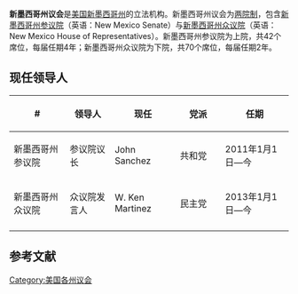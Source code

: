 {{Infobox legislature
 | name              = 新墨西哥州议会
 | coa_pic           = 
 | session_room      = 
 | house_type        =  两院制
 | houses            = [[新墨西哥州参议院|新墨西哥州参议院]] <br />[[新墨西哥州众议院|新墨西哥州众议院]]
 | term_limits       = 
 | new_session       = 
 | leader1_type      = 参议院议长
 | leader1           = [[John_Sanchez|John Sanchez]]
 | party1            = ([[共和黨_(美國)|共和党]])
 | election1         = 2011年1月1日
 | leader2_type      = 众议院发言人
 | leader2           = [[W._Ken_Martinez|W. Ken Martinez]]
 | party2            = ([[民主黨_(美國)|民主党]])
 | election2         = 2013年1月1日
 | authority         = 
 | members           = 42（参）70（众）
 | last_election1    = 
 | next_election1    = 
 | redistricting     = 
 | political_groups1 = 
 | meeting_place     = 
 | website           = 
}}
'''新墨西哥州议会'''是[[美国|美国]][[新墨西哥州|新墨西哥州]]的立法机构。新墨西哥州议会为[[两院制|两院制]]，包含[[新墨西哥州参议院|新墨西哥州参议院]]（英语：New Mexico Senate）与[[新墨西哥州众议院|新墨西哥州众议院]]（英语：New Mexico House of Representatives）。新墨西哥州参议院为上院，共42个席位，每届任期4年；新墨西哥州众议院为下院，共70个席位，每届任期2年。

==现任领导人==
{| class="wikitable sortable" style="text-align: center;"
|-
! width="120" | #
! width="90"| 领导人
! width="120"| 现任
! width="90"| 党派
! width="140"| 任期
|- 
| 新墨西哥州参议院 || 参议院议长 || John Sanchez || 共和党 || 2011年1月1日—今
|- 
| 新墨西哥州众议院 || 众议院发言人 || W. Ken Martinez || 民主党 || 2013年1月1日—今
|- 
|}

== 参考文献 ==
{{reflist|colwidth=30em}}
{{美国立法机构}}
[[Category:美国各州议会|Category:美国各州议会]]